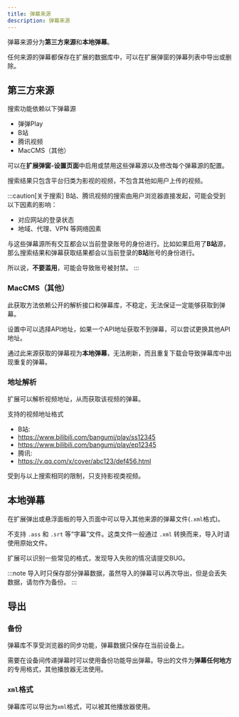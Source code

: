 ```yaml
---
title: 弹幕来源
description: 弹幕来源
---
```


弹幕来源分为**第三方来源**和**本地弹幕**。

任何来源的弹幕都保存在扩展的数据库中，可以在扩展弹窗的弹幕列表中导出或删除。

## 第三方来源

搜索功能依赖以下弹幕源

- 弹弹Play
- B站
- 腾讯视频
- MacCMS（其他）

可以在**扩展弹窗-设置页面**中启用或禁用这些弹幕源以及修改每个弹幕源的配置。

搜索结果只包含平台归类为影视的视频，不包含其他如用户上传的视频。

:::caution[关于搜索]
B站、腾讯视频的搜索由用户浏览器直接发起，可能会受到以下因素的影响：

- 对应网站的登录状态
- 地域、代理、VPN 等网络因素

与这些弹幕源所有交互都会以当前登录账号的身份进行。比如如果启用了**B站**源，那么搜索结果和弹幕获取结果都会以当前登录的**B站**账号的身份进行。

所以说，**不要滥用**，可能会导致账号被封禁。
:::

### MacCMS（其他）

此获取方法依赖公开的解析接口和弹幕库，不稳定，无法保证一定能够获取到弹幕。

设置中可以选择API地址，如果一个API地址获取不到弹幕，可以尝试更换其他API地址。

通过此来源获取的弹幕视为**本地弹幕**，无法刷新，而且重复下载会导致弹幕库中出现重复的弹幕。

### 地址解析

扩展可以解析视频地址，从而获取该视频的弹幕。

支持的视频地址格式

- B站:
- https://www.bilibili.com/bangumi/play/ss12345
- https://www.bilibili.com/bangumi/play/ep12345
- 腾讯:
- https://v.qq.com/x/cover/abc123/def456.html

受到与以上搜索相同的限制，只支持影视类视频。

## 本地弹幕

在扩展弹出或悬浮面板的导入页面中可以导入其他来源的弹幕文件(`.xml`格式)。

不支持 `.ass` 和 `.srt` 等“字幕”文件。这类文件一般通过 `.xml` 转换而来，导入时请使用原始文件。

扩展可以识别一些常见的格式，发现导入失败的情况请提交BUG。

:::note
导入时只保存部分弹幕数据，虽然导入的弹幕可以再次导出，但是会丢失数据，请勿作为备份。
:::

## 导出

### 备份

弹幕库不享受浏览器的同步功能，弹幕数据只保存在当前设备上。

需要在设备间传递弹幕时可以使用备份功能导出弹幕。导出的文件为**弹幕任何地方**的专用格式，其他播放器无法使用。

### `xml`格式

弹幕库可以导出为`xml`格式，可以被其他播放器使用。
